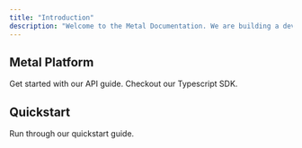 ```yaml
---
title: "Introduction"
description: "Welcome to the Metal Documentation. We are building a developer first platform to easily integrate Machine Learning into your applications."
---
```


## Metal Platform

<CardGroup>

  <Card title="API Reference" icon="rectangle-terminal" href="/api-reference">
    Get started with our API guide.
  </Card>
  <Card title="Typescript SDK" icon="rectangle-terminal" href="/sdk">
    Checkout our Typescript SDK.
  </Card>
</CardGroup>

## Quickstart

<CardGroup>
  <Card title="Quickstart" icon="rectangle-terminal" href="/create-app">
    Run through our quickstart guide.
  </Card>
</CardGroup>
